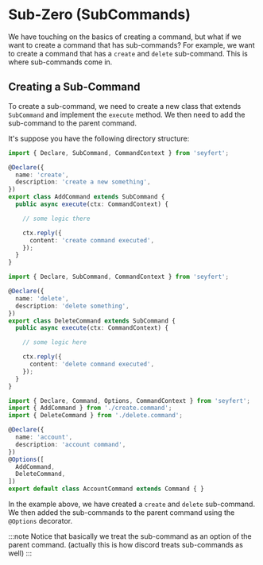 
# Sub-Zero (SubCommands)

We have touching on the basics of creating a command, but what if we want to create a command that has sub-commands? For example, we want to create a command that has a `create` and `delete` sub-command. This is where sub-commands come in.

## Creating a Sub-Command

To create a sub-command, we need to create a new class that extends `SubCommand` and implement the `execute` method. We then need to add the sub-command to the parent command.

It's suppose you have the following directory structure:

<FileTree>
    <FileTree.Folder name="src">
        <FileTree.Folder name="commands">
            <FileTree.Folder name="account">
              <FileTree.File name="create.command.ts" />
              <FileTree.File name="delete.command.ts" />
              <FileTree.File name="parent.ts" />
            </FileTree.Folder>
        </FileTree.Folder>
        <FileTree.File name="index.ts" />
    </FileTree.Folder>
    <FileTree.File name="seyfert.config.js" />
    <FileTree.File name="package.json" />
    <FileTree.File name="tsconfig.json" />
</FileTree>

```ts title="create.command.ts" showLineNumbers
import { Declare, SubCommand, CommandContext } from 'seyfert';

@Declare({
  name: 'create',
  description: 'create a new something',
})
export class AddCommand extends SubCommand {
  public async execute(ctx: CommandContext) {

    // some logic there

    ctx.reply({
      content: 'create command executed',
    });
  }
}
```

```ts title="delete.command.ts" showLineNumbers
import { Declare, SubCommand, CommandContext } from 'seyfert';

@Declare({
  name: 'delete',
  description: 'delete something',
})
export class DeleteCommand extends SubCommand {
  public async execute(ctx: CommandContext) {

    // some logic here

    ctx.reply({
      content: 'delete command executed',
    });
  }
}
```

```ts title="parent.ts" showLineNumbers
import { Declare, Command, Options, CommandContext } from 'seyfert';
import { AddCommand } from './create.command';
import { DeleteCommand } from './delete.command';

@Declare({
  name: 'account',
  description: 'account command',
})
@Options([
  AddCommand,
  DeleteCommand,
])
export default class AccountCommand extends Command { }
```

In the example above, we have created a `create` and `delete` sub-command. We then added the sub-commands to the parent command using the `@Options` decorator.

:::note
Notice that basically we treat the sub-command as an option of the parent command. (actually this is how discord treats sub-commands as well)
:::